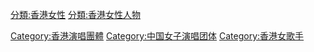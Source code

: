 [[Category:香港演唱團體|Category:香港演唱團體]]
[[Category:中国女子演唱团体|Category:中国女子演唱团体]]
[[Category:香港女歌手|Category:香港女歌手]]
[[分類:香港女性|分類:香港女性]]
[[分類:香港女性人物|分類:香港女性人物]]